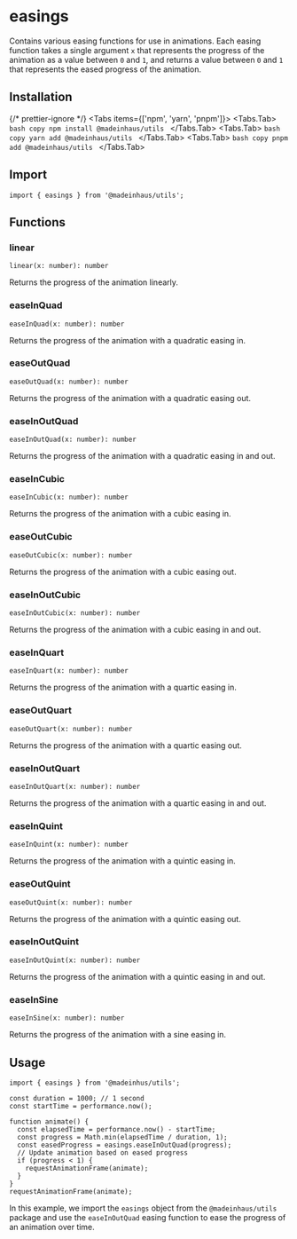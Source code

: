 # easings

Contains various easing functions for use in animations. Each easing function takes a single argument `x` that represents the progress of the animation as a value between `0` and `1`, and returns a value between `0` and `1` that represents the eased progress of the animation.

## Installation


{/* prettier-ignore */}
<Tabs items={['npm', 'yarn', 'pnpm']}>
    <Tabs.Tab>
        ```bash copy
        npm install @madeinhaus/utils
        ```
    </Tabs.Tab>
    <Tabs.Tab>
        ```bash copy
        yarn add @madeinhaus/utils
        ```
    </Tabs.Tab>
    <Tabs.Tab>
        ```bash copy
        pnpm add @madeinhaus/utils
        ```
    </Tabs.Tab>
</Tabs>

## Import

```tsx copy
import { easings } from '@madeinhaus/utils';
```

## Functions

### linear

`linear(x: number): number`

Returns the progress of the animation linearly.

### easeInQuad

`easeInQuad(x: number): number`

Returns the progress of the animation with a quadratic easing in.

### easeOutQuad

`easeOutQuad(x: number): number`

Returns the progress of the animation with a quadratic easing out.

### easeInOutQuad

`easeInOutQuad(x: number): number`

Returns the progress of the animation with a quadratic easing in and out.

### easeInCubic

`easeInCubic(x: number): number`

Returns the progress of the animation with a cubic easing in.

### easeOutCubic

`easeOutCubic(x: number): number`

Returns the progress of the animation with a cubic easing out.

### easeInOutCubic

`easeInOutCubic(x: number): number`

Returns the progress of the animation with a cubic easing in and out.

### easeInQuart

`easeInQuart(x: number): number`

Returns the progress of the animation with a quartic easing in.

### easeOutQuart

`easeOutQuart(x: number): number`

Returns the progress of the animation with a quartic easing out.

### easeInOutQuart

`easeInOutQuart(x: number): number`

Returns the progress of the animation with a quartic easing in and out.

### easeInQuint

`easeInQuint(x: number): number`

Returns the progress of the animation with a quintic easing in.

### easeOutQuint

`easeOutQuint(x: number): number`

Returns the progress of the animation with a quintic easing out.

### easeInOutQuint

`easeInOutQuint(x: number): number`

Returns the progress of the animation with a quintic easing in and out.

### easeInSine

`easeInSine(x: number): number`

Returns the progress of the animation with a sine easing in.

## Usage

```tsx copy showLineNumbers
import { easings } from '@madeinhus/utils';

const duration = 1000; // 1 second
const startTime = performance.now();

function animate() {
  const elapsedTime = performance.now() - startTime;
  const progress = Math.min(elapsedTime / duration, 1);
  const easedProgress = easings.easeInOutQuad(progress);
  // Update animation based on eased progress
  if (progress < 1) {
    requestAnimationFrame(animate);
  }
}
requestAnimationFrame(animate);
```

In this example, we import the `easings` object from the `@madeinhaus/utils` package and use the `easeInOutQuad` easing function to ease the progress of an animation over time.
